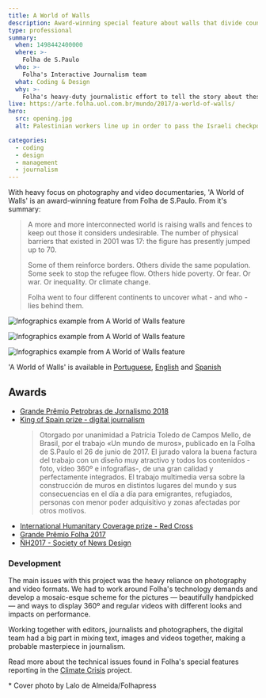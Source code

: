 ```yaml
---
title: A World of Walls
description: Award-winning special feature about walls that divide countries, territories and families around the world
type: professional
summary:
  when: 1498442400000
  where: >-
    Folha de S.Paulo
  who: >-
    Folha's Interactive Journalism team
  what: Coding & Design
  why: >-
    Folha's heavy-duty journalistic effort to tell the story about these physical barriers needed a high-quality website to display stunning photography, videomaking, and infographics.
live: https://arte.folha.uol.com.br/mundo/2017/a-world-of-walls/
hero:
  src: opening.jpg
  alt: Palestinian workers line up in order to pass the Israeli checkpoint in Bethlehem, on the West Bank; some climb up the fence, forming a parallel line in midair. Photo by Lalo de Almeida/Folhapress

categories: 
  - coding
  - design
  - management
  - journalism
---
```


With heavy focus on photography and video documentaries, 'A World of Walls' is an award-winning feature from Folha de S.Paulo. From it's summary:

> A more and more interconnected world is raising walls and fences to keep out those it considers undesirable. The number of physical barriers that existed in 2001 was 17: the figure has presently jumped up to 70.
>
> Some of them reinforce borders. Others divide the same population. Some seek to stop the refugee flow. Others hide poverty. Or fear. Or war. Or inequality. Or climate change.
>
> Folha went to four different continents to uncover what - and who - lies behind them.

![Infographics example from A World of Walls feature](./summary-coding-walls-1.png)

![Infographics example from A World of Walls feature](./summary-coding-walls-2.png)

![Infographics example from A World of Walls feature](./summary-coding-walls-3.png)

'A World of Walls' is available in [Portuguese](https://arte.folha.uol.com.br/mundo/2017/um-mundo-de-muros/), [English](https://arte.folha.uol.com.br/mundo/2017/a-world-of-walls/) and [Spanish](https://arte.folha.uol.com.br/mundo/2017/un-mundo-de-muros/)

## Awards

- [Grande Prêmio Petrobras de Jornalismo 2018](https://www1.folha.uol.com.br/poder/2018/11/folha-vence-grande-premio-petrobras-de-jornalismo-2018.shtml)
- [King of Spain prize - digital journalism](https://www.agenciaefe.es/premios-rey-espana/)
  > Otorgado por unanimidad a Patrícia Toledo de Campos Mello, de Brasil, por el trabajo «Un mundo de muros», publicado en la Folha de S.Paulo el 26 de junio de 2017. El jurado valora la buena factura del trabajo con un diseño muy atractivo y todos los contenidos -foto, vídeo 360º e infografías-, de una gran calidad y perfectamente integrados. El trabajo multimedia versa sobre la construcción de muros en distintos lugares del mundo y sus consecuencias en el día a día para emigrantes, refugiados, personas con menor poder adquisitivo y zonas afectadas por otros motivos.
- [International Humanitary Coverage prize - Red Cross](https://www.icrc.org/pt/document/brasil-cerimonia-premio-cicv-de-cobertura-humanitaria-internacional)
- [Grande Prêmio Folha 2017](https://www1.folha.uol.com.br/poder/2018/02/folha-premia-especial-um-mundo-de-muros.shtml)
- [ÑH2017 - Society of News Design](https://www1.folha.uol.com.br/poder/2017/11/1934429-folha-ganha-quatro-medalhas-em-premiacao-de-associacao-de-design.shtml)

### Development

The main issues with this project was the heavy reliance on photography and video formats. We had to work around Folha's technology demands and develop a mosaic-esque scheme for the pictures — beautifully handpicked — and ways to display 360º and regular videos with different looks and impacts on performance.

Working together with editors, journalists and photographers, the digital team had a big part in mixing text, images and videos together, making a probable masterpiece in journalism.
  
Read more about the technical issues found in Folha's special features reporting in the [Climate Crisis](/projects/climate-crisis) project.

\* Cover photo by Lalo de Almeida/Folhapress